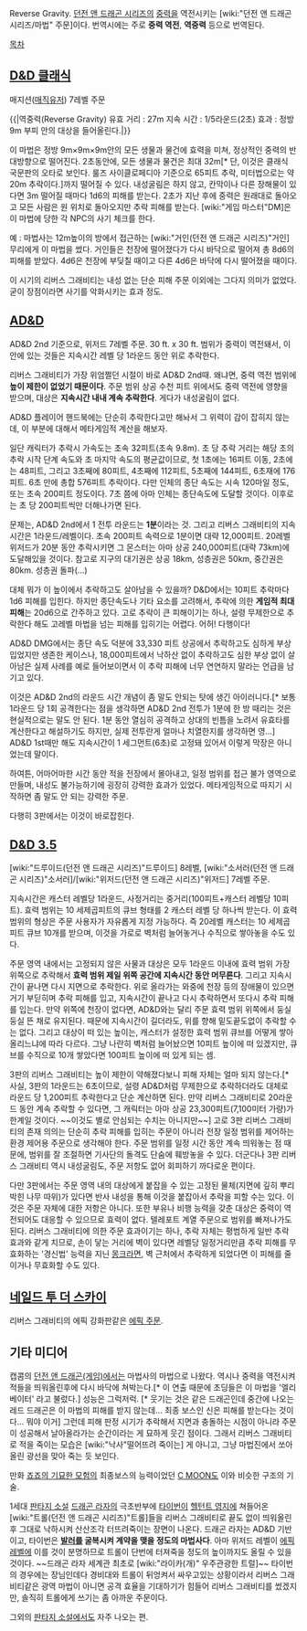 Reverse Gravity. [[던전 앤 드래곤 시리즈]]의 [[중력]]을 역전시키는 [wiki:"던전 앤 드래곤 시리즈/마법" 주문]이다. 번역시에는 주로 '''중력 역전''', '''역중력''' 등으로 번역된다.

[[목차]]
== [[D&D 클래식]] ==
매지션([[매직유저]]) 7레벨 주문

{{|역중력(Reverse Gravity) 
유효 거리 : 27m 
지속 시간 : 1/5라운드(2초) 
효과 : 정방 9m 부피 안의 대상을 들어올린다.|}}

이 마법은 정방 9m×9m×9m안의 모든 생물과 물건에 효력을 미쳐, 정상적인 중력의 반대방향으로 떨어진다. 2초동안에, 모든 생물과 물건은 최대 32m[* 단, 이것은 클래식 국문판의 오타로 보인다. 룰즈 사이클로페디아 기준으로 65피트 추락, 미터법으로는 약 20m 추락이다.]까지 떨어질 수 있다. 내성굴림은 하지 않고, 칸막이나 다른 장해물이 있다면 3m 떨어질 때마다 1d6의 피해를 받는다. 2초가 지난 후에 중력은 원래대로 돌아오고 모든 사람은 원 위치로 돌아오지만 추락 피해를 받는다. [wiki:"게임 마스터"DM]은 이 마법에 당한 각 NPC의 사기 체크를 한다.

예 : 마법사는 12m높이의 방에서 접근하는 [wiki:"거인(던전 앤 드래곤 시리즈)"거인] 무리에게 이 마법을 썼다. 거인들은 천장에 떨어졌다가 다시 바닥으로 떨어져 총 8d6의 피해를 받았다. 4d6은 천장에 부딪칠 때이고 다른 4d6은 바닥에 다시 떨어졌을 때이다.

이 시기의 리버스 그래비티는 내성 없는 단순 피해 주문 이외에는 그다지 의미가 없었다. 굳이 장점이라면 사기를 악화시키는 효과 정도.

== [[AD&D]] ==
AD&D 2nd 기준으로, 위저드 7레벨 주문. 30 ft. x 30 ft. 범위가 중력이 역전돼서, 이 안에 있는 것들은 지속시간 레벨 당 1라운드 동안 위로 추락한다.

리버스 그래비티가 가장 위엄쩔던 시절이 바로 AD&D 2nd때. 왜냐면, 중력 역전 범위에 '''높이 제한이 없었기 때문이다'''. 주문 범위 상공 수천 피트 위에서도 중력 역전에 영향을 받으며, 대상은 '''지속시간 내내 계속 추락한다'''. 게다가 내성굴림이 없다.

AD&D 플레이어 핸드북에는 단순히 추락한다고만 해놔서 그 위력이 감이 잡히지 않는데, 이 부분에 대해서 메타게임적 계산을 해보자.

일단 캐릭터가 추락시 가속도는 초속 32피트(초속 9.8m). 초 당 추락 거리는 해당 초의 추락 시작 단계 속도와 초 마지막 속도의 평균값이므로, 첫 1초에는 16피트 이동, 2초에는 48피트, 그리고 3초째에 80피트, 4초째에 112피트, 5초째에 144피트, 6초재에 176피트. 6초 만에 총합 576피트 추락이다. 다만 인체의 종단 속도는 시속 120마일 정도, 또는 초속 200피트 정도이다. 7초 쯤에 아마 인체는 종단속도에 도달할 것이다. 이후로는 초 당 200피트씩만 더해나가면 된다.

문제는, AD&D 2nd에서 1 전투 라운드는 '''1분'''이라는 것. 그리고 리버스 그래비티의 지속시간은 1라운드/레벨이다.
초속 200피트 속력으로 1분이면 대략 12,000피트. 20레벨 위저드가 20분 동안 추락시키면 그 몬스터는 아마 상공 240,000피트(대략 73km)에 도달해있을 것이다. 참고로 지구의 대기권은 상공 18km, 성층권은 50km, 중간권은 80km. 성층권 돌파(...)

대체 뭐가 이 높이에서 추락하고도 살아남을 수 있을까?
D&D에서는 10피트 추락마다 1d6 피해를 입힌다. 하지만 종단속도나 기타 요소를 고려해서, 추락에 의한 '''게임적 최대 피해'''는 20d6으로 간주하고 있다. 고로 추락이 큰 피해이기는 하나, 설령 무제한으로 추락한다 해도 고레벨 마법을 넘는 피해를 입히기는 어렵다. 어허! 다행이다!

AD&D DMG에서는 종단 속도 덕분에 33,330 피트 상공에서 추락하고도 심하게 부상입었지만 생존한 케이스나, 18,000피트에서 낙하산 없이 추락하고도 심한 부상 없이 살아남은 실제 사례를 예로 들어보이면서 이 추락 피해에 너무 연연하지 말라는 언급을 남기고 있다.

이것은 AD&D 2nd의 라운드 시간 개념이 좀 말도 안되는 탓에 생긴 아이러니다.[* 보통 1라운드 당 1회 공격한다는 점을 생각하면 AD&D 2nd 전투가 1분에 한 방 때리는 것은 현실적으로는 말도 안 된다. 1분 동안 열심히 공격하고 상대의 빈틈을 노려서 유효타를 계산한다고 해설하기도 하지만, 실제 전투란게 얼마나 치열한지를 생각하면 영...] AD&D 1st때만 해도 지속시간이 1 세그먼트(6초)로 고정돼 있어서 이렇게 막장은 아니었는데 말이다.

하여튼, 어마어마한 시간 동안 적을 전장에서 몰아내고, 일정 범위를 접근 불가 영역으로 만들며, 내성도 불가능하기에 굉장히 강력한 효과가 있었다. 메타게임적으로 따지기 시작하면 좀 말도 안 되는 강력한 주문.

다행히 3판에서는 이것이 바로잡힌다.

== [[D&D 3.5]] ==
[wiki:"드루이드(던전 앤 드래곤 시리즈)"드루이드] 8레벨, [wiki:"소서러(던전 앤 드래곤 시리즈)"소서러]/[wiki:"위저드(던전 앤 드래곤 시리즈)"위저드] 7레벨 주문.

지속시간은 캐스터 레벨당 1라운드, 사정거리는 중거리(100피트+캐스터 레벨당 10피트). 효력 범위는 10 세제곱피트의 큐브 형태를 2 캐스터 레벨 당 하나씩 받는다. 이 효력 범위의 형상은 주문 사용자가 자유롭게 지정 가능하다. 즉 20레벨 캐스터는 10 세제곱피트 큐브 10개를 받으며, 이것을 가로로 벽처럼 늘어놓거나 수직으로 쌓아놓을 수도 있다.

주문 영역 내에서는 고정되지 않은 사물과 대상은 모두 1라운드 이내에 효력 범위 가장 위쪽으로 추락해서 '''효력 범위 제일 위쪽 공간에 지속시간 동안 머무른다'''. 그리고 지속시간이 끝나면 다시 지면으로 추락한다.
위로 올라가는 와중에 천장 등의 장애물이 있으면 거기 부딛히며 추락 피해를 입고, 지속시간이 끝나고 다시 추락하면서 또다시 추락 피해를 입는다. 만약 위쪽에 천장이 없다면, AD&D와는 달리 주문 효력 범위 위쪽에서 둥실둥실 뜬 채로 유지된다.
때문에 지속시간이 길더라도, 위를 향해 밑도끝도없이 추락할 수는 없다. 그리고 대상이 떠 있는 높이는, 캐스터가 설정한 효력 범위 큐브를 어떻게 쌓아올리느냐에 따라 다르다. 그냥 나란히 벽처럼 늘어놨으면 10피트 높이에 떠 있겠지만, 큐브를 수직으로 10개 쌓았다면 100피트 높이에 떠 있게 되는 셈.

3판의 리버스 그래비티는 높이 제한이 약해졌다보니 피해 자체는 얼마 되지 않는다.[* 사실, 3판의 1라운드는 6초이므로, 설령 AD&D처럼 무제한으로 추락하더라도 대체로 라운드 당 1,200피트 추락한다고 단순 계산하면 된다. 만약 리버스 그래비티로 20라운드 동안 계속 추락할 수 있다면, 그 캐릭터는 아마 상공 23,300피트(7,100미터 가량)가 한계일 것이다. ~~이것도 별로 안심되는 수치는 아니지만~~] 고로 3판 리버스 그래비티의 존재 의의는 단순히 추락 피해를 입히는 주문이 아니라 전장 일정 범위를 제어하는 환경 제어용 주문으로 생각해야 한다. 주문 범위를 일정 시간 동안 계속 띄워놓는 점 때문에, 범위를 잘 조절하면 기사단의 돌격도 단숨에 훼방놓을 수 있다. 더군다나 3판 리버스 그래비티 역시 내성굴림도, 주문 저항도 없어 회피하기 까다로운 편이다.

다만 3판에서는 주문 영역 내의 대상에게 붙잡을 수 있는 고정된 물체(지면에 깊히 뿌리박힌 나무 따위)가 있다면 반사 내성을 통해 이것을 붙잡아서 추락을 피할 수는 있다. 이것은 주문 자체에 대한 저항은 아니다. 또한 부유나 비행 능력을 갖춘 대상은 중력이 역전되어도 대응할 수 있으므로 효력이 없다. 텔레포트 계열 주문으로 범위를 빠져나가도 된다.
리버스 그래비티에 의한 주문 효과이기는 하나, 추락 자체는 평범하게 일반 추락 효과와 같게 치므로, 손이 닿는 거리에 벽이 있다면 레벨당 일정거리만큼 추락 피해를 무효화하는 '경신법' 능력을 지닌 [[몽크]]라면, 벽 근처에서 추락하게 되었다면 이 피해를 줄이거나 무효화할 수도 있다.

== [[네일드 투 더 스카이]] ==
리버스 그래비티의 에픽 강화판같은 [[에픽 주문]].

== 기타 미디어 ==
캡콤의 [[던전 앤 드래곤(게임)]]에서는 마법사의 마법으로 나왔다. 역시나 중력을 역전시켜 적들을 띄워올린후에 다시 바닥에 쳐박는다.[* 이 연출 때문에 초딩들은 이 마법을 '엘리베이터' 라고 불렀다.] 성능은 그럭저럭. [* 웃기는 것은 같은 드래곤인데 중간에 나오는 레드 드래곤은 이 마법의 피해를 받지 않는데... 최종 보스인 신은 피해를 받는다는 것이다... 뭐야 이거] 그런데 피해 판정 시기가 추락해서 지면과 충돌하는 시점이 아니라 주문이 성공해서 날아올라가는 순간이라는 게 묘하게 웃긴 점이다. 그래서 리버스 그래비티로 적을 죽이는 모습은 [wiki:"낙사"떨어뜨려 죽이는] 게 아니고, 그냥 마법진에서 쏘아올린 광선을 맞아 죽는 듯 보인다.

만화 [[죠죠의 기묘한 모험]]의 최종보스의 능력이었던 [[C MOON]]도 이와 비슷한 구조의 기술.

1세대 [[판타지 소설]] [[드래곤 라자]]의 극초반부에 [[타이번]]이 [[헬턴트 영지]]에 쳐들어온 [wiki:"트롤(던전 앤 드래곤 시리즈)"트롤]들을 리버스 그래비티로 끝도 없이 띄워올린 후 그대로 낙하시켜 산산조각 터뜨려죽이는 장면이 나온다. 드래곤 라자는 AD&D 기반이고, 타이번은 '''[[발러]]를 굴복시켜 계약을 맺을 정도의 마법사다'''. 아마 위저드 레벨이 [[에픽 레벨]]에 이를 것이 분명하므로 트롤이 단번에 터져죽을 정도의 높이까지도 올릴 수 있을 것이다. ~~드래곤 라자 세계관 최초로 [wiki:"라이카(개)" 우주관광한 트럴]~~ 타이번의 경우에는 장님인데다 경비대와 트롤이 뒤엉켜서 싸우고있는 상황이라서 리버스 그래비티같은 광역 마법이 아니면 공격 효율을 기대하기가 힘들어 리버스 그래비티를 썼겠지만, 솔직히 트롤에게 쓰기는 좀 아까운 주문이다.

그외의 [[판타지 소설]]에서도 자주 나오는 편.
